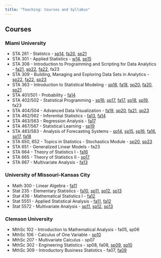 ```yaml
---
title: "Teaching: Courses and Syllabus"
---
```

<link rel="stylesheet" href="styles.css" type="text/css">

## Courses

### Miami University

* STA 261 - Statistcs - <a href="syllabi/2014sprSTA261.pdf">sp14</a>, <a href="syllabi/2020fallSTA261.pdf">fa20</a>, <a href="syllabi/2021sprSTA261.pdf">sp21</a>
* STA 301 - Applied Statistics - <a href="syllabi/2014winterSTA301.pdf">w14</a>, <a href="syllabi/2015sprSTA301.pdf">sp15</a>
* STA 308 - Introduction to Programming and Scripting for Data Analytics - <a href="syllabi/2021fallSTA308.pdf">fa21</a>, <a href="syllabi/2022sprSTA308.pdf">sp22</a>, <a href="syllabi/2022fallSTA308.pdf">fa22</a>,
fa23
* STA 309 - Building, Managing and Exploring Data Sets in Analytics - <a href="syllabi/2022sprSTA309.pdf">sp22</a>, <a href="syllabi/2022fallSTA309.pdf">fa22</a>,
<a href="syllabi/2023sprSTA309.pdf">sp23</a>
* STA 363 - Introduction to Statistical Modeling - <a href="syllabi/2018sprSTA363.pdf">sp18</a>, <a href="syllabi/2018fallSTA363.pdf">fa18</a>, <a href="syllabi/2020sprSTA363.pdf">sp20</a>, <a href="syllabi/2020fallSTA363.pdf">fa20</a>, <a href="syllabi/2021sprSTA363.pdf">sp21</a>
* STA 401/501 - Probability - <a href="syllabi/2014fallSTA401.pdf">fa14</a>
* STA 402/502 - Statistical Programming - <a href="syllabi/2016sprSTA402.pdf">sp16</a>, <a href="syllabi/2017sprSTA402.pdf">sp17</a>, <a href="syllabi/2017fallSTA402.pdf">fa17</a>, <a href="syllabi/2018sprSTA402.pdf">sp18</a>, <a href="syllabi/2019sprSTA402.pdf">sp19</a>,
fa23
* STA 404/504 - Advanced Data Visualization - <a href="syllabi/2019fallSTA404.pdf">fa19</a>, <a href="syllabi/2020sprSTA404.pdf">sp20</a>, <a href="syllabi/2021fallSTA404.pdf">fa21</a>,
<a href="syllabi/2023sprSTA404.pdf">sp23</a>
* STA 462/562 - Inferential Statistics - <a href="syllabi/2013fallSTA462.pdf">fa13</a>, <a href="syllabi/2014fallSTA462.pdf">fa14</a>
* STA 463/563 - Regression Analysis - <a href="syllabi/2017fallSTA463.pdf">fa17</a>
* STA 467/567 - Statistical Learning - <a href="syllabi/2019sprSTA467.pdf">sp19</a>
* STA 483/583 - Analysis of Forecasting Systems - <a href="syllabi/2014sprSTA483.pdf">sp14</a>, <a href="syllabi/2015sprSTA483.pdf">sp15</a>, <a href="syllabi/2016sprSTA483.pdf">sp16</a>, <a href="syllabi/2016fallSTA483.pdf">fa16</a>, <a href="syllabi/2017sprSTA483.pdf">sp17</a>, <a href="syllabi/2018fallSTA483.pdf">fa18</a>
* STA 650, 652 - Topics in Statistics - Stochastics Module - <a href="syllabi/2020sprSTA650stochastics.pdf">sp20</a>,
<a href="syllabi/2023sprSTA652stochastics.pdf">sp23</a>
* STA 651 - Generalized Linear Models - fa23
* STA 664 - Theory of Statistics I - <a href="syllabi/2016fallSTA664.pdf">fa16</a>
* STA 665 - Theory of Statistics II - <a href="syllabi/2017sprSTA665.pdf">sp17</a>
* STA 667 - Multivariate Analysis - <a href="syllabi/2013fallSTA667.pdf">fa13</a>


### University of Missouri-Kansas City

* Math 300 - Linear Algebra - <a href="syllabi/11fallMath300.pdf">fa11</a>
* Stat 235 - Elementary Statistics - <a href="syllabi/10fallStat235syllabus.pdf">fa10</a>, <a href="syllabi/11sprStat235syllabus.pdf">sp11</a>, <a href="syllabi/12sprStat235.pdf">sp12</a>, <a href="syllabi/13sprStat235.pdf">sp13</a>
* Stat 436 - Mathematical Statistics I - <a href="syllabi/12fallStat436.pdf">fa12</a>
* Stat 5551 - Applied Statistical Analysis - <a href="syllabi/11fallStat5551.pdf">fa11</a>, <a href="syllabi/12fallStat5551.pdf">fa12</a>
* Stat 5572 - Multivariate Analysis - <a href="syllabi/11sprStatSyllabus5572.pdf">sp11</a>, <a href="syllabi/12sprStat5572.pdf">sp12</a>, <a href="syllabi/13stat5572syllabus.pdf">sp13</a>


### Clemson University

* MthSc 102 - Introduction to Mathematical Analysis - fa05, sp06
* MthSc 106 - Calculus of One Variable - <a href="syllabi/10sprMthsc106syllabus.pdf">sp10</a>
* MthSc 207 - Multivariate Calculus - sp07
* MthSc 302 - Engineering Statistics - sp08, fa08, <a href="syllabi/09sprMthsc302syllabus.pdf">sp09</a>, <a href="syllabi/10sprMthsc302syllabus.pdf">sp10</a>
* MthSc 309 - Introductory Business Statistics - fa07, <a href="syllabi/09fallMthsc309syllabus.pdf">fa09</a>




